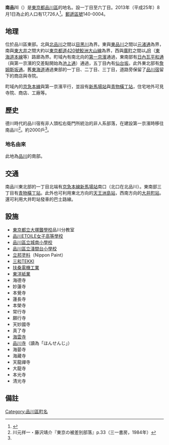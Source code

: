 {{Pathnav|日本|東京都|品川區|frame=1}}
{{Infobox Settlement
|official_name =  南品川
|native_name =
|settlement_type = [[町|町]]
|image_skyline = Aomonoyokochostation.jpg
|imagesize = 240px
|image_caption = [[青物橫丁站|青物橫丁站]]
|image_flag =
|image_seal =
| image_map =
| map_caption =
|subdivision_type = [[國家|國家]]
|subdivision_name = [[File:Flag_of_Japan.svg|border]] [[日本|日本]]
|subdivision_type1 = [[都道府縣|都道府縣]]
|subdivision_name1 = [[File:Flag_of_Tokyo_Prefecture.svg|25px]] [[東京都|東京都]]
|subdivision_type2 = [[東京都區部|特別區]]
|subdivision_name2 = [[File:Flag_of_Shinagawa,_Tokyo.svg|25px]] [[品川區|品川區]]
|subdivision_type3 =
|subdivision_name3 =
|established_title =
|established_date =
|government_type =
|leader_title =
|leader_name =
|area_magnitude =
|area_total_sq_mi =
|area_total_km2 =
|area_land_sq_mi =
|area_land_km2 =
|area_urban_sq_mi =
|area_urban_km2 =
|area_metro_km2 =
|area_metro_sq_mi =
|population_as_of= 2013年（平成25年）8月1日
|population_footnotes =
|population_total = 17726
|population_urban =
|population_metro =
|population_density_sq_mi =
|population_density_km2 =
| timezone = [[日本標準時間|JST]]
| utc_offset = +9
|timezone_DST =
|utc_offset_DST =
|latd=|latm=|lats=|latNS=
|longd=|longm=|longs=|longEW=
|elevation_footnotes=
|elevation_m =
|elevation_ft =
|postal_code_type = [[郵遞區號|郵遞區號]]
|postal_code = 140-0004　
|area_code =
|website =
|footnotes =
}}
'''南品川'''（{{jpn|j=南品川|hg=みなみしながわ|rm=Minami-shinagawa|f=y}}）是[[東京都|東京都]][[品川區|品川區]]的地名。設一丁目至六丁目。2013年（平成25年）8月1日為止的人口有17,726人<ref>{{Cite web |url=http://www.city.shinagawa.tokyo.jp/ct/other000044500/201308a.xls |title=世帯と人口‐例月表 【地区別、町丁別、地域センター別】 2013年8月1日現在 |accessdate=2013年8月7日 |archive-date=2014年2月23日 |archive-url=https://web.archive.org/web/20140223014045/http://www.city.shinagawa.tokyo.jp/ct/other000044500/201308a.xls |dead-url=no }}</ref>。[[郵遞區號|郵遞區號]]140-0004。

== 地理 ==
位於品川區東部。北與[[北品川|北品川]]之間以[[目黑川|目黑川]]為界。東與[[東品川|東品川]]之間以[[元渚通|元渚通]]為界，南與[[東大井|東大井]]之間大約以[[東京都道420號鮫洲大山線|東京都道420號鮫洲大山線]]為界，西與[[廣町_(品川區)|廣町]]之間以[[東日本旅客鉄道|JR]]（[[東海道本線|東海道本線]]等）路廊為界。町域內有南北向的[[國道15號|第一京濱]]通過，東南部有[[日內瓦平和通|日內瓦平和通]]（與第一京濱的交差點開始為[[東京都道421號東品川下丸子線|池上通]]）通過，五丁目內有[[仙台坂|仙台坂]]。此外東北部有[[詹姆斯坂通|詹姆斯坂通]]。舊[[東海道|東海道]]通過東部的一丁目、二丁目、三丁目，道路旁保留了[[品川宿|品川宿]]留下的商店與寺院。

町域內的[[京急本線|京急本線]]與第一京濱平行，並設有[[新馬場站|新馬場站]]與[[青物橫丁站|青物橫丁站]]，住宅地外可見寺院、商店、工廠等。

== 歷史 ==
德川時代的品川宿有非人頭松右衛門所統治的非人系部落，在建設第一京濱時移往南品川<ref name="kawamoto">川元祥一・藤沢靖介『東京の被差別部落』p.33（三一書房，1984年）</ref>。約2000戶<ref name="kawamoto" />。
=== 地名由來 ===
此地為[[品川_(東京都)|品川]]的南部。

== 交通 ==
南品川東北部的一丁目北端有[[京急本線|京急本線]][[新馬場站|新馬場站]]南口（北口在北品川）。東南部三丁目有[[青物橫丁站|青物橫丁站]]。此外也可利用東北方向的[[天王洲島站|天王洲島站]]，西南方向的[[大井町站|大井町站]]。還可利用大井町站發車的巴士路線。

== 設施 ==
* [[東京都立大塚聾學校|東京都立大塚聾學校]]品川分教室
* [[品川ETOILE女子高等學校|品川ETOILE女子高等學校]]
* [[品川區立城南小學校|品川區立城南小學校]]
* [[品川區立淺間台小學校|品川區立淺間台小學校]]
* [[立邦塗料|立邦塗料]]（Nippon Paint）
* [[三和TEKKI|三和TEKKI]]
* [[扶桑電機工業|扶桑電機工業]]
* [[東洋紙業|東洋紙業]]
* 海德寺 
* 妙蓮寺
* 本覺寺
* 蓮長寺
* 本榮寺
* 常行寺
* 願行寺
* 天妙國寺
* 真了寺
* [[海雲寺_(品川區)|海雲寺]]
* [[品川寺|品川寺]]（讀為「ほんせんじ」）
* 海晏寺
* 海藏寺
* 天龍禪寺
* 大龍寺
* 本光寺
* 清光寺

== 備註 ==
{{Reflist}}

{{Commonscat|Minami-Shinagawa}}
{{品川區的町名}}
{{DEFAULTSORT:Minamishinagawa}}
[[Category:品川區町名|Category:品川區町名]]